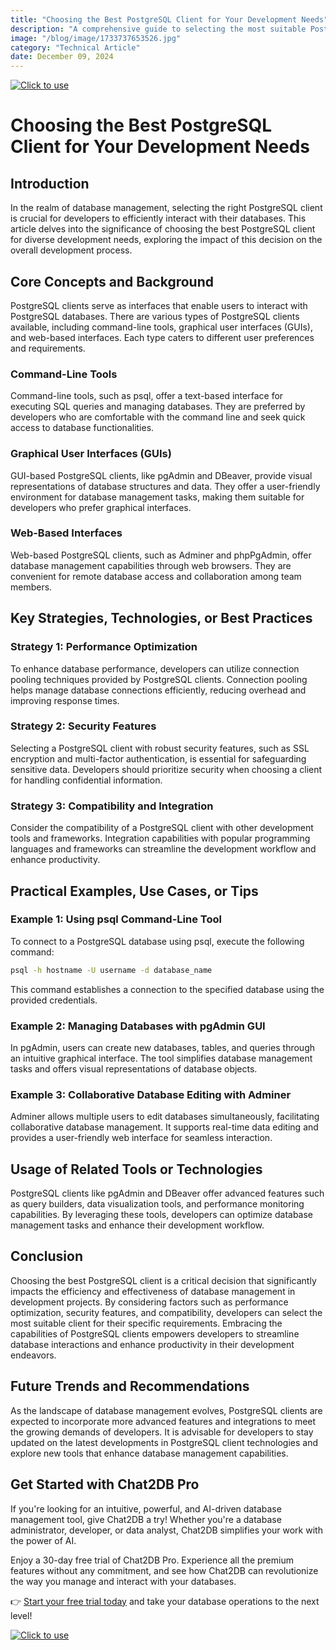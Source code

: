 ```yaml
---
title: "Choosing the Best PostgreSQL Client for Your Development Needs"
description: "A comprehensive guide to selecting the most suitable PostgreSQL client for various development requirements."
image: "/blog/image/1733737653526.jpg"
category: "Technical Article"
date: December 09, 2024
---
```

[![Click to use](/image/blog/bg/chat2db1.png)](https://app.chat2db.ai/)
# Choosing the Best PostgreSQL Client for Your Development Needs


<Authors date="December 09, 2024">
  <Author name="Jing" link="https://chat2db.ai" />
</Authors>

## Introduction

In the realm of database management, selecting the right PostgreSQL client is crucial for developers to efficiently interact with their databases. This article delves into the significance of choosing the best PostgreSQL client for diverse development needs, exploring the impact of this decision on the overall development process.

## Core Concepts and Background

PostgreSQL clients serve as interfaces that enable users to interact with PostgreSQL databases. There are various types of PostgreSQL clients available, including command-line tools, graphical user interfaces (GUIs), and web-based interfaces. Each type caters to different user preferences and requirements.

### Command-Line Tools

Command-line tools, such as psql, offer a text-based interface for executing SQL queries and managing databases. They are preferred by developers who are comfortable with the command line and seek quick access to database functionalities.

### Graphical User Interfaces (GUIs)

GUI-based PostgreSQL clients, like pgAdmin and DBeaver, provide visual representations of database structures and data. They offer a user-friendly environment for database management tasks, making them suitable for developers who prefer graphical interfaces.

### Web-Based Interfaces

Web-based PostgreSQL clients, such as Adminer and phpPgAdmin, offer database management capabilities through web browsers. They are convenient for remote database access and collaboration among team members.

## Key Strategies, Technologies, or Best Practices

### Strategy 1: Performance Optimization

To enhance database performance, developers can utilize connection pooling techniques provided by PostgreSQL clients. Connection pooling helps manage database connections efficiently, reducing overhead and improving response times.

### Strategy 2: Security Features

Selecting a PostgreSQL client with robust security features, such as SSL encryption and multi-factor authentication, is essential for safeguarding sensitive data. Developers should prioritize security when choosing a client for handling confidential information.

### Strategy 3: Compatibility and Integration

Consider the compatibility of a PostgreSQL client with other development tools and frameworks. Integration capabilities with popular programming languages and frameworks can streamline the development workflow and enhance productivity.

## Practical Examples, Use Cases, or Tips

### Example 1: Using psql Command-Line Tool

To connect to a PostgreSQL database using psql, execute the following command:

```bash
psql -h hostname -U username -d database_name
```

This command establishes a connection to the specified database using the provided credentials.

### Example 2: Managing Databases with pgAdmin GUI

In pgAdmin, users can create new databases, tables, and queries through an intuitive graphical interface. The tool simplifies database management tasks and offers visual representations of database objects.

### Example 3: Collaborative Database Editing with Adminer

Adminer allows multiple users to edit databases simultaneously, facilitating collaborative database management. It supports real-time data editing and provides a user-friendly web interface for seamless interaction.

## Usage of Related Tools or Technologies

PostgreSQL clients like pgAdmin and DBeaver offer advanced features such as query builders, data visualization tools, and performance monitoring capabilities. By leveraging these tools, developers can optimize database management tasks and enhance their development workflow.

## Conclusion

Choosing the best PostgreSQL client is a critical decision that significantly impacts the efficiency and effectiveness of database management in development projects. By considering factors such as performance optimization, security features, and compatibility, developers can select the most suitable client for their specific requirements. Embracing the capabilities of PostgreSQL clients empowers developers to streamline database interactions and enhance productivity in their development endeavors.

## Future Trends and Recommendations

As the landscape of database management evolves, PostgreSQL clients are expected to incorporate more advanced features and integrations to meet the growing demands of developers. It is advisable for developers to stay updated on the latest developments in PostgreSQL client technologies and explore new tools that enhance database management capabilities.

## Get Started with Chat2DB Pro

If you're looking for an intuitive, powerful, and AI-driven database management tool, give Chat2DB a try! Whether you're a database administrator, developer, or data analyst, Chat2DB simplifies your work with the power of AI.

Enjoy a 30-day free trial of Chat2DB Pro. Experience all the premium features without any commitment, and see how Chat2DB can revolutionize the way you manage and interact with your databases.

👉 [Start your free trial today](https://app.chat2db.ai/) and take your database operations to the next level!

[![Click to use](/image/blog/bg/chat2db.jpg)](https://app.chat2db.ai/)